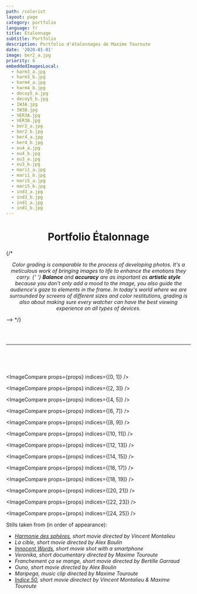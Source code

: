 ```yaml
---
path: /colorist
layout: page
category: portfolio
language: fr
title: Étalonnage
subtitle: Portfolio
description: Portfolio d'étalonnages de Maxime Touroute
date: '2020-01-01'
image: ber2_a.jpg
priority: 6
embeddedImagesLocal:
  - harm3_a.jpg
  - harm3_b.jpg
  - harm4_a.jpg
  - harm4_b.jpg
  - decoy5_a.jpg
  - decoy5_b.jpg
  - IW3A.jpg
  - IW3B.jpg
  - VER3A.jpg
  - VER3B.jpg
  - ber2_a.jpg
  - ber2_b.jpg
  - ber4_a.jpg
  - ber4_b.jpg
  - ou4_a.jpg
  - ou4_b.jpg
  - ou3_a.jpg
  - ou3_b.jpg
  - mari1_a.jpg
  - mari1_b.jpg
  - mari5_a.jpg
  - mari5_b.jpg
  - ind3_a.jpg
  - ind3_b.jpg
  - ind1_a.jpg
  - ind1_b.jpg
---
```


<div style="margin-bottom:2em">
<h1 style="text-align: center">Portfolio Étalonnage</h1>

{/* <p style="text-align: center"><em>Color grading is comparable to the process of developing photos.
It's a meticulous work of bringing images to life to enhance the emotions they carry.
{' '} <strong>Balance </strong> and <strong>accuracy</strong> are as important as <strong>artistic style</strong> because you don't only add a mood to the image, you also guide the audience's gaze to elements in the frame. In today's world where we are surrounded by screens of different sizes and color restitutions, grading is also about making sure every watcher can have the best viewing experience on all types of devices.</em></p>--> */}

<br/>
</div>
<hr/>
<br/>
<br/>
<br/>

<ImageCompare props={props} indices={[0, 1]} />

<ImageCompare props={props} indices={[2, 3]} />

<ImageCompare props={props} indices={[4, 5]} />

<ImageCompare props={props} indices={[6, 7]} />

<ImageCompare props={props} indices={[8, 9]} />

<ImageCompare props={props} indices={[10, 11]} />

<ImageCompare props={props} indices={[12, 13]} />

<ImageCompare props={props} indices={[14, 15]} />

<ImageCompare props={props} indices={[16, 17]} />

<ImageCompare props={props} indices={[18, 19]} />

<ImageCompare props={props} indices={[20, 21]} />

<ImageCompare props={props} indices={[22, 23]} />

<ImageCompare props={props} indices={[24, 25]} />

Stills taken from (in order of appearance):

- _[Harmonie des sphères](/harmoniedesspheres#content), short movie directed by Vincent Montalieu_
- _La cible, short movie directed by Alex Boulin_
- _[Innocent Words](/innocentWords#content), short movie shot with a smartphone_
- _Veronika, short documentary directed by Maxime Touroute_
- _Franchement ça se mange, short movie directed by Bertille Garraud_
- _Ouno, short movie directed by Alex Boulin_
- _Maripega, music clip directed by Maxime Touroute_
- _[Indice 50](/indice50#content), short movie directect by Vincent Montalieu & Maxime Touroute_
